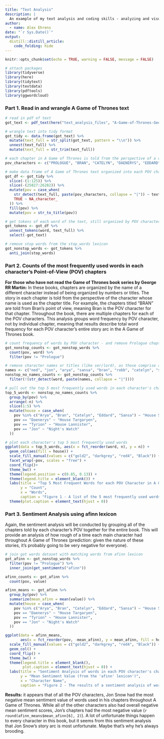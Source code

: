 ```yaml
---
title: "Text Analysis"
description: |
  An example of my text analysis and coding skills - analyzing and visualizing word frequency and sentiment for each character in 'A Game of Thrones' by George R.R. Martin.
author:
  - name: Alex Ehrens
date: "`r Sys.Date()`"
output: 
  distill::distill_article:
    code_folding: hide
---
```


```r
knitr::opts_chunk$set(echo = TRUE, warning = FALSE, message = FALSE)

# attach packages
library(tidyverse)
library(here)
library(tidytext)
library(textdata)
library(pdftools)
library(ggwordcloud)
```

### Part 1. Read in and wrangle A Game of Thrones text 

```r
# read in pdf of text
got_text <- pdf_text(here("text_analysis_files", "A-Game-of-Thrones-George-RR-Martin.pdf"))

# wrangle text into tidy format
got_tidy <- data.frame(got_text) %>% 
  mutate(text_full = str_split(got_text, pattern = "\\n")) %>% 
  unnest(text_full) %>%
  mutate(text_full = str_trim(text_full))

# each chapter in A Game of Thrones is told from the perspective of a certain character, so I'm creating a list of characters with point-of-view chapters (including the Prologue)
pov_characters <- c("PROLOGUE", "BRAN", "CATELYN", "DAENERYS", "EDDARD", "JON", "ARYA", "TYRION", "SANSA")

# make data frame of A Game of Thrones text organized into each POV character's chapter
got_df <- got_tidy %>% 
  slice(-(1:125)) %>%
  slice(-(25827:26282)) %>% 
  mutate(pov = case_when(
    str_detect(text_full, paste(pov_characters, collapse = "|")) ~ text_full, # detecting strings that include any of the POV character names 
    TRUE ~ NA_character_
  )) %>% 
  fill(pov) %>% 
  mutate(pov = str_to_title(pov))

# get tokens of each word of the text, still organized by POV character
got_tokens <- got_df %>% 
  unnest_tokens(word, text_full) %>% 
  select(-got_text)

# remove stop words from the stop_words lexicon
got_nonstop_words <- got_tokens %>% 
  anti_join(stop_words)
```

### Part 2. Counts of the most frequently used words in each character's Point-of-View (POV) chapters

**For those who have not read the Game of Thrones book series by George RR Martin:** In these books, chapters are organized by the name of a different character instead of being organized by numbers or titles. The story in each chapter is told from the perspective of the character whose name is used as the chapter title. For example, the chapters titled "BRAN" are told from Bran's point of view, meaning Bran is the POV character for that chapter. Throughout the book, there are multiple chapters for each of the POV characters. This analysis groups word frequency by POV character, not by individual chapter, meaning that results describe total word frequency for each POV character's entire story arc in the A Game of Thrones book.

```r
# count frequency of words by POV character - and remove Prologue chapter
got_nonstop_counts <- got_nonstop_words %>% 
  count(pov, word) %>% 
  filter(pov != "Prologue")

# remove character names or titles (like ser/lord), as those comprise a lot of the most frequently-used words 
names <- c("ned", "jon", "arya", "sansa", "bran", "robb", "catelyn", "ser", "lord", "dany", "khal", "drogo", "jorah", "robert", "sansa", "joffrey", "tyrion", "stark", "bronn", "septa", "luwin", "hodor", "littlefinger", "sam", "lannister", "tywin", "syrio", "eddard")
nonstop_no_names_counts <- got_nonstop_counts %>% 
  filter(!(str_detect(word, paste(names, collapse = "|"))))

# pull out the top 5 most frequently used words in each character's chapters
top_5_words <- nonstop_no_names_counts %>% 
  group_by(pov) %>% 
  arrange(-n) %>% 
  slice(1:5) %>% 
  mutate(house = case_when(
    pov %in% c("Arya", "Bran", "Catelyn", "Eddard", "Sansa") ~ "House Stark",
    pov == "Daenerys" ~ "House Targaryen",
    pov == "Tyrion" ~ "House Lannister",
    pov == "Jon" ~ "Night's Watch"
  ))

# plot each character's top 5 most frequently used words
ggplot(data = top_5_words, aes(x = fct_reorder(word, n), y = n)) +
  geom_col(aes(fill = house)) +
  scale_fill_manual(values = c("gold2", "darkgrey", "red4", "Black")) +
  facet_wrap(~pov, scales = "free") +
  coord_flip()+
  theme_bw() +
  theme(legend.position = c(0.85, 0.13)) +
  theme(legend.title = element_blank()) +
  labs(title = "Top 5 Most Frequent Words for each POV Character in A Game of Thrones",
       y = "Count",
       x = "Words",
       caption = "Figure 1 - A list of the 5 most frequently used words (not including stop words or character names/common titles) in \nA Game of Thrones by George RR Martin, grouped by each point-of-view characters' chapters. The fill color for each \ncharacter represents the color of the house to which they belong in the Game of Thrones universe.")+
  theme(plot.caption = element_text(hjust = 0))
```

### Part 3. Sentiment Analysis using afinn lexicon

Again, the sentiment analysis will be conducted by grouping all of the chapters told by each character's POV together for the entire book. This will provide an analysis of how rough of a time each main character had throughout A Game of Thrones (prediction: given the nature of these stories, it's probably going to be very negative for everyone). 

```r
# join got words dataset with matching words from afinn lexicon
got_afinn <- got_nonstop_words %>% 
  filter(pov != "Prologue") %>% 
  inner_join(get_sentiments("afinn"))

afinn_counts <- got_afinn %>% 
  count(pov, value)

afinn_means <- got_afinn %>% 
  group_by(pov) %>% 
  summarize(mean_afinn = mean(value)) %>% 
  mutate(house = case_when(
    pov %in% c("Arya", "Bran", "Catelyn", "Eddard", "Sansa") ~ "House Stark",
    pov == "Daenerys" ~ "House Targaryen",
    pov == "Tyrion" ~ "House Lannister",
    pov == "Jon" ~ "Night's Watch"
  ))

ggplot(data = afinn_means, 
       aes(x = fct_reorder(pov, -mean_afinn), y = mean_afinn, fill = house)) +
  scale_fill_manual(values = c("gold2", "darkgrey", "red4", "Black")) +
  geom_col() +
  coord_flip() +
  theme_bw() +
  theme(legend.title = element_blank(),
        plot.caption = element_text(hjust = 0)) +
  labs(title = "Sentiment Analysis of words in each POV character's chapters in \nA Game of Thrones",
       y = "Mean Sentiment Value (from the 'afinn' lexicon')",
       x = "Character Name", 
       caption = "Figure 2 - The results of a sentiment analysis of words used in each POV character's chapters in A Game of Thrones \nby George RR Martin. The sentiment analysis uses the 'afinn' lexicon, which assigns a value from -5 to +5 for each \nword based on how negative or positive the meaning of that word is. The mean value for all words in each character's \nchapters provides a comparison of how negative the story arcs of each POV character are.")
```

**Results:** it appears that of all the POV characters, Jon Snow had the most negative mean sentiment value of words used in his chapters throughout A Game of Thrones. While all of the other characters also had overall negative mean sentiment scores, Jon's chapters had the most negative value (`r round(afinn_means$mean_afinn[6], 2)`). A lot of unfortunate things happen to every character in this book, but it seems from this sentiment analysis that Jon Snow's story arc is most unfortunate. Maybe that's why he's always brooding.
